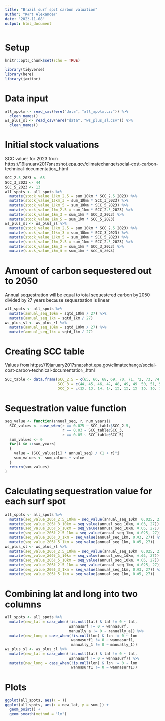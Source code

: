 ```yaml
---
title: "Brazil surf spot carbon valuation"
author: "Kort Alexander"
date: "2022-11-08"
output: html_document
---
```


# Setup

```r
knitr::opts_chunk$set(echo = TRUE)

library(tidyverse)
library(here)
library(janitor)
```

# Data input

```r
all_spots <- read_csv(here("data", "all_spots.csv")) %>% 
  clean_names()
ws_plus_sl <- read_csv(here("data", "ws_plus_sl.csv")) %>% 
  clean_names()
```

# Initial stock valuations

SCC values for 2023 from https://19january2017snapshot.epa.gov/climatechange/social-cost-carbon-technical-documentation_.html 

```r
SCC_2.5_2023 <- 65
SCC_3_2023 <- 44
SCC_5_2023 <- 13
all_spots <- all_spots %>% 
  mutate(stock_value_10km_2.5 = sum_10km * SCC_2.5_2023) %>% 
  mutate(stock_value_10km_3 = sum_10km * SCC_3_2023) %>% 
  mutate(stock_value_10km_5 = sum_10km * SCC_5_2023) %>% 
  mutate(stock_value_1km_2.5 = sum_1km * SCC_2.5_2023) %>% 
  mutate(stock_value_1km_3 = sum_1km * SCC_3_2023) %>% 
  mutate(stock_value_1km_5 = sum_1km * SCC_5_2023)
ws_plus_sl <- ws_plus_sl %>% 
  mutate(stock_value_10km_2.5 = sum_10km * SCC_2.5_2023) %>% 
  mutate(stock_value_10km_3 = sum_10km * SCC_3_2023) %>% 
  mutate(stock_value_10km_5 = sum_10km * SCC_5_2023) %>% 
  mutate(stock_value_1km_2.5 = sum_1km * SCC_2.5_2023) %>% 
  mutate(stock_value_1km_3 = sum_1km * SCC_3_2023) %>% 
  mutate(stock_value_1km_5 = sum_1km * SCC_5_2023)
```

# Amount of carbon sequestered out to 2050

Annual sequestration will be equal to total sequestered carbon by 2050 divided by 27 years because sequestration is linear

```r
all_spots <- all_spots %>% 
  mutate(annual_seq_10km = sqtd_10km / 27) %>% 
  mutate(annual_seq_1km = sqtd_1km / 27)
ws_plus_sl <- ws_plus_sl %>% 
  mutate(annual_seq_10km = sqtd_10km / 27) %>% 
  mutate(annual_seq_1km = sqtd_1km / 27)
```

# Creating SCC table

Values from https://19january2017snapshot.epa.gov/climatechange/social-cost-carbon-technical-documentation_.html

```r
SCC_table <- data.frame(SCC_2.5 = c(65, 66, 68, 69, 70, 71, 72, 73, 74, 75, 76, 77, 78, 79, 81, 82, 83, 84, 85, 86, 87, 88, 89, 90, 92, 93, 94, 95),
                        SCC_3 = c(44, 45, 46, 47, 48, 49, 49, 50, 51, 52, 53, 54, 55, 56, 57, 58, 59, 60, 61, 61, 62, 63, 64, 65, 66, 67, 68, 69),
                        SCC_5 = c(13, 13, 14, 14, 15, 15, 15, 16, 16, 17, 17, 18, 18, 19, 19, 20, 20, 21, 21, 22, 22, 23, 23, 24, 24, 25, 25, 26))
```

# Sequestration value function

```r
seq_value <- function(annual_seq, r, num_years){
  SCC_values <- case_when(r == 0.025 ~ SCC_table$SCC_2.5,
                          r == 0.03 ~ SCC_table$SCC_3,
                          r == 0.05 ~ SCC_table$SCC_5)
  sum_values <- 0
  for(i in 1:num_years)
  {
    value = (SCC_values[i] * annual_seq) / (1 + r)^i
    sum_values <- sum_values + value
  }
  return(sum_values)
}
```

# Calculating sequestration value for each surf spot

```r
all_spots <- all_spots %>% 
  mutate(seq_value_2050_2.5_10km = seq_value(annual_seq_10km, 0.025, 27)) %>% 
  mutate(seq_value_2050_3_10km = seq_value(annual_seq_10km, 0.03, 27)) %>% 
  mutate(seq_value_2050_5_10km = seq_value(annual_seq_10km, 0.05, 27)) %>% 
  mutate(seq_value_2050_2.5_1km = seq_value(annual_seq_1km, 0.025, 27)) %>% 
  mutate(seq_value_2050_3_1km = seq_value(annual_seq_1km, 0.03, 27)) %>% 
  mutate(seq_value_2050_5_1km = seq_value(annual_seq_1km, 0.05, 27))
ws_plus_sl <- ws_plus_sl %>% 
  mutate(seq_value_2050_2.5_10km = seq_value(annual_seq_10km, 0.025, 27)) %>% 
  mutate(seq_value_2050_3_10km = seq_value(annual_seq_10km, 0.03, 27)) %>% 
  mutate(seq_value_2050_5_10km = seq_value(annual_seq_10km, 0.05, 27)) %>% 
  mutate(seq_value_2050_2.5_1km = seq_value(annual_seq_1km, 0.025, 27)) %>% 
  mutate(seq_value_2050_3_1km = seq_value(annual_seq_1km, 0.03, 27)) %>% 
  mutate(seq_value_2050_5_1km = seq_value(annual_seq_1km, 0.05, 27))
```

# Combining lat and long into two columns

```r
all_spots <- all_spots %>% 
  mutate(new_lat = case_when(!is.null(lat) & lat != 0 ~ lat,
                             wannasurf != 0 ~ wannasurf,
                             manually_a != 0 ~ manually_a)) %>% 
  mutate(new_long = case_when(!is.null(lon) & lon != 0 ~ lon,
                              wannasurf1 != 0 ~ wannasurf1,
                              manually_1 != 0 ~ manually_1))
ws_plus_sl <- ws_plus_sl %>% 
  mutate(new_lat = case_when(!is.null(lat) & lat != 0 ~ lat,
                             wannasurf != 0 ~ wannasurf)) %>% 
  mutate(new_long = case_when(!is.null(lon) & lon != 0 ~ lon,
                              wannasurf1 != 0 ~ wannasurf1))
```

# Plots

```r
ggplot(all_spots, aes(x = ))
ggplot(all_spots, aes(x = new_lat, y = sum_)) +
  geom_point() +
  geom_smooth(method = "lm")
```

